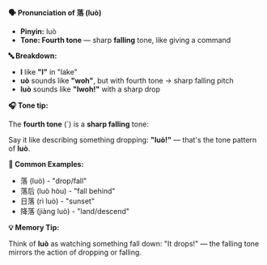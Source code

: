 **🗣️ Pronunciation of 落 (luò)**

- **Pinyin:** luò
- **Tone: Fourth tone** — sharp **falling** tone, like giving a command

**🔤 Breakdown:**

- **l** like **"l"** in "lake"
- **uò** sounds like **"woh"**, but with fourth tone → sharp falling pitch
- **luò** sounds like **"lwoh!"** with a sharp drop

**🎧 Tone tip:**

The **fourth tone** (`) is a **sharp falling** tone:

Say it like describing something dropping: **"luò!"** — that's the tone pattern of **luò**.

**📝 Common Examples:**

- 落 (luò) - "drop/fall"
- 落后 (luò hòu) - "fall behind"
- 日落 (rì luò) - "sunset"
- 降落 (jiàng luò) - "land/descend"

**💡 Memory Tip:**

Think of **luò** as watching something fall down: "It drops!" — the falling tone mirrors the action
of dropping or falling.
